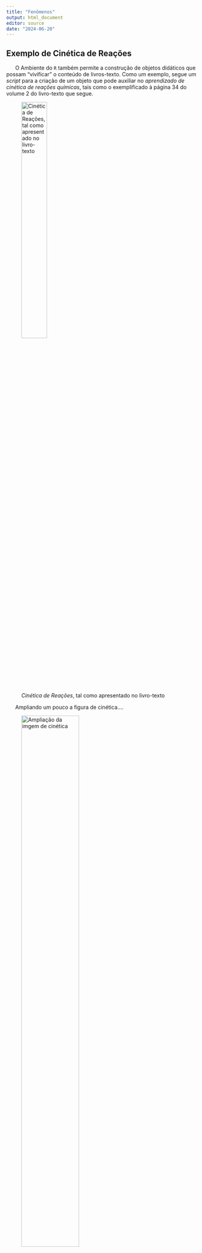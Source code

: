 ```yaml
---
title: "Fenômenos"
output: html_document
editor: source
date: "2024-06-20"
---
```


## Exemplo de Cinética de Reações

|       O Ambiente do `R` também permite a construção de objetos didáticos que possam "vivificar" o conteúdo de livros-texto. Como um exemplo, segue um *script* para a criação de um objeto que pode auxiliar no *aprendizado de cinética de reações químicas*, tais como o exemplificado à página 34 do volume 2 do livro-texto que segue.

![*Cinética de Reações*, tal como apresentado no livro-texto](pagall.jpg){width="40%"}

|       Ampliando um pouco a figura de cinética....

![Ampliação da imgem de cinética](PR.jpg){width="60%"}

|       Assim sendo, uma sugestão para um objeto que ajude na compreensão do tema poderia envolver a [reação de formação de produtos com variação da constante de desligamento do reagente](script.cinetica.html), como segue:

```r
# Instale os pacotes necessários, caso ainda não os tenha
# install.packages("ggplot2")
# install.packages("plotly")

library(ggplot2)
library(plotly)

# Função para gerar os dados e o gráfico com base em taxa.dissociação.produto
generate_plot_data <- function(taxa.dissociação.produto) {
  y.max <- 1
  x <- seq(0.1, 10, length.out = 100)
  y <- y.max * x / (taxa.dissociação.produto + x)
  data.frame(x, y)
}

# Inicialize o gráfico com taxa.dissociação.produto = 1
initial_taxa.dissociação.produto <- 1
plot_data <- generate_plot_data(initial_taxa.dissociação.produto)

# Crie o gráfico inicial usando ggplot2
p <- ggplot(plot_data, aes(x = x, y = y)) +
  geom_line() +
  labs(title = paste("Formação de Produtos com Alteração da Taxa de Desligamento do Reagente:: y = y.max * x / (", initial_taxa.dissociação.produto, " + x)"),
       x = "Tempo",
       y = "Produto") +
  theme_minimal() +
  ylim(0, 1)

# Converta para um objeto plotly
fig <- ggplotly(p)

# Adicione um slider para taxa.dissociação.produto utilizando plotly
steps <- lapply(seq(0.1, 10, by = 0.1), function(taxa.dissociação.produto) {
  list(
    label = as.character(taxa.dissociação.produto),
    method = "restyle",
    args = list(
      list(
        x = list(generate_plot_data(taxa.dissociação.produto)$x),
        y = list(generate_plot_data(taxa.dissociação.produto)$y)
      ),
      list(title = paste("Formação de Produtos com Alteração da Taxa de Desligamento do Reagente: y = y.max * x / (", taxa.dissociação.produto, " + x)"))
    )
  )
})

fig <- fig %>%
  layout(
    sliders = list(
      list(
        active = 0,
        currentvalue = list(prefix = "taxa.dissociação.produto: "),
        steps = steps
      )
    )
  )

# Visualize o gráfico
fig
```

|       Se desejar observar como o código foi desenvolvido, e aplicá-lo diretamente no \*\*RStudio Cloud\* já visto, segue trecho:

```r
# Instale os pacotes necessários, caso ainda não os tenha
# install.packages("ggplot2")
# install.packages("plotly")

library(ggplot2)
library(plotly)

# Função para gerar os dados e o gráfico com base em taxa.dissociação.produto
generate_plot_data <- function(taxa.dissociação.produto) {
  y.max <- 1
  x <- seq(0.1, 10, length.out = 100)
  y <- y.max * x / (taxa.dissociação.produto + x)
  data.frame(x, y)
}

# Inicialize o gráfico com taxa.dissociação.produto = 1
initial_taxa.dissociação.produto <- 1
plot_data <- generate_plot_data(initial_taxa.dissociação.produto)

# Crie o gráfico inicial usando ggplot2
p <- ggplot(plot_data, aes(x = x, y = y)) +
  geom_line() +
  labs(title = paste("Formação de Produtos com Alteração da Taxa de Desligamento do Reagente:: y = y.max * x / (", initial_taxa.dissociação.produto, " + x)"),
       x = "Tempo",
       y = "Produto") +
  theme_minimal() +
  ylim(0, 1)

# Converta para um objeto plotly
fig <- ggplotly(p)

# Adicione um slider para taxa.dissociação.produto utilizando plotly
steps <- lapply(seq(0.1, 10, by = 0.1), function(taxa.dissociação.produto) {
  list(
    label = as.character(taxa.dissociação.produto),
    method = "restyle",
    args = list(
      list(
        x = list(generate_plot_data(taxa.dissociação.produto)$x),
        y = list(generate_plot_data(taxa.dissociação.produto)$y)
      ),
      list(title = paste("Formação de Produtos com Alteração da Taxa de Desligamento do Reagente: y = y.max * x / (", taxa.dissociação.produto, " + x)"))
    )
  )
})

fig <- fig %>%
  layout(
    sliders = list(
      list(
        active = 0,
        currentvalue = list(prefix = "taxa.dissociação.produto: "),
        steps = steps
      )
    )
  )

# Visualize o gráfico
fig
```
